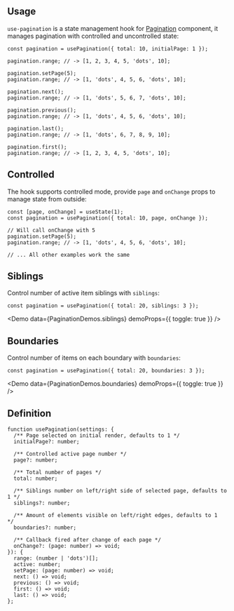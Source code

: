 

## Usage

`use-pagination` is a state management hook for [Pagination](/core/pagination/) component,
it manages pagination with controlled and uncontrolled state:

<Demo data={PaginationDemos.usage} />

```tsx
const pagination = usePagination({ total: 10, initialPage: 1 });

pagination.range; // -> [1, 2, 3, 4, 5, 'dots', 10];

pagination.setPage(5);
pagination.range; // -> [1, 'dots', 4, 5, 6, 'dots', 10];

pagination.next();
pagination.range; // -> [1, 'dots', 5, 6, 7, 'dots', 10];

pagination.previous();
pagination.range; // -> [1, 'dots', 4, 5, 6, 'dots', 10];

pagination.last();
pagination.range; // -> [1, 'dots', 6, 7, 8, 9, 10];

pagination.first();
pagination.range; // -> [1, 2, 3, 4, 5, 'dots', 10];
```

## Controlled

The hook supports controlled mode, provide `page` and `onChange` props to manage state from outside:

```tsx
const [page, onChange] = useState(1);
const pagination = usePagination({ total: 10, page, onChange });

// Will call onChange with 5
pagination.setPage(5);
pagination.range; // -> [1, 'dots', 4, 5, 6, 'dots', 10];

// ... All other examples work the same
```

## Siblings

Control number of active item siblings with `siblings`:

```tsx
const pagination = usePagination({ total: 20, siblings: 3 });
```

<Demo data={PaginationDemos.siblings} demoProps={{ toggle: true }} />

## Boundaries

Control number of items on each boundary with `boundaries`:

```tsx
const pagination = usePagination({ total: 20, boundaries: 3 });
```

<Demo data={PaginationDemos.boundaries} demoProps={{ toggle: true }} />

## Definition

```tsx
function usePagination(settings: {
  /** Page selected on initial render, defaults to 1 */
  initialPage?: number;

  /** Controlled active page number */
  page?: number;

  /** Total number of pages */
  total: number;

  /** Siblings number on left/right side of selected page, defaults to 1 */
  siblings?: number;

  /** Amount of elements visible on left/right edges, defaults to 1  */
  boundaries?: number;

  /** Callback fired after change of each page */
  onChange?: (page: number) => void;
}): {
  range: (number | 'dots')[];
  active: number;
  setPage: (page: number) => void;
  next: () => void;
  previous: () => void;
  first: () => void;
  last: () => void;
};
```
